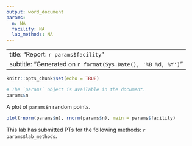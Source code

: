 ```yaml
---
output: word_document
params:
  n: NA
  facility: NA
  lab_methods: NA
---
```


---
title: "Report: `r params$facility`"
subtitle: "Generated on `r format(Sys.Date(), '%B %d, %Y')`"
---

```r
knitr::opts_chunk$set(echo = TRUE)

```


```r
# The `params` object is available in the document.
params$n

```

A plot of `params$n` random points.

```r
plot(rnorm(params$n), rnorm(params$n), main = params$facility)
```


This lab has submitted PTs for the following methods: `r params$lab_methods`.

